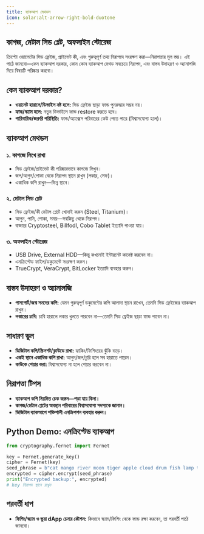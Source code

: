 ```yaml
---
title: ব্যাকআপ মেথডস
icon: solar:alt-arrow-right-bold-duotone
---
```


## কাগজ, মেটাল সিড প্লেট, অফলাইন স্টোরেজ

ক্রিপ্টো ওয়ালেটের সিড ফ্রেইজ, প্রাইভেট কী, এবং গুরুত্বপূর্ণ তথ্য নিরাপদে সংরক্ষণ করা—নিরাপত্তার মূল স্তম্ভ। এই পাঠে জানবো—কেন ব্যাকআপ দরকার, কোন কোন ব্যাকআপ মেথড সবচেয়ে নিরাপদ, এবং বাস্তব উদাহরণ ও অ্যানালজি দিয়ে বিষয়টি পরিষ্কার করবো।

## কেন ব্যাকআপ দরকার?
- **ওয়ালেট হারালে/ডিভাইস নষ্ট হলে:** সিড ফ্রেইজ ছাড়া ফান্ড পুনরুদ্ধার সম্ভব নয়।
- **হ্যাক/স্ক্যাম হলে:** নতুন ডিভাইসে ফান্ড restore করতে হবে।
- **পারিবারিক/জরুরি পরিস্থিতি:** ফান্ড/অ্যাক্সেস পরিবারের কেউ পেতে পারে (বিশ্বাসযোগ্য হলে)।

## ব্যাকআপ মেথডস
### ১. কাগজে লিখে রাখা
- সিড ফ্রেইজ/প্রাইভেট কী পরিষ্কারভাবে কাগজে লিখুন।
- জল/আগুন/পোকা থেকে নিরাপদ স্থানে রাখুন (লকার, সেফ)।
- একাধিক কপি রাখুন—ভিন্ন স্থানে।

### ২. মেটাল সিড প্লেট
- সিড ফ্রেইজ/কী মেটাল প্লেটে খোদাই করুন (Steel, Titanium)।
- আগুন, পানি, পোকা, সময়—সবকিছু থেকে নিরাপদ।
- বাজারে Cryptosteel, Billfodl, Cobo Tablet ইত্যাদি পাওয়া যায়।

### ৩. অফলাইন স্টোরেজ
- USB Drive, External HDD—কিন্তু কখনোই ইন্টারনেট কানেক্ট করবেন না।
- এনক্রিপ্টেড ফাইল/ডকুমেন্টে সংরক্ষণ করুন।
- TrueCrypt, VeraCrypt, BitLocker ইত্যাদি ব্যবহার করুন।

## বাস্তব উদাহরণ ও অ্যানালজি
- **পাসপোর্ট/জন্ম সনদের কপি:** যেমন গুরুত্বপূর্ণ ডকুমেন্টের কপি আলাদা স্থানে রাখেন, তেমনি সিড ফ্রেইজের ব্যাকআপ রাখুন।
- **লকারের চাবি:** চাবি হারালে লকার খুলতে পারবেন না—তেমনি সিড ফ্রেইজ ছাড়া ফান্ড পাবেন না।

## সাধারণ ভুল
- **ডিজিটাল কপি/স্ক্রিনশট/ক্লাউডে রাখা:** হ্যাকিং/ফিশিংয়ের ঝুঁকি বাড়ে।
- **একই স্থানে একাধিক কপি রাখা:** আগুন/জল/চুরি হলে সব হারাতে পারেন।
- **কাউকে শেয়ার করা:** বিশ্বাসযোগ্য না হলে শেয়ার করবেন না।

## নিরাপত্তা টিপস
- **ব্যাকআপ কপি নিয়মিত চেক করুন—পড়া যায় কিনা।**
- **কাগজ/মেটাল প্লেটের অবস্থান পরিবারের বিশ্বাসযোগ্য সদস্যকে জানান।**
- **ডিজিটাল ব্যাকআপে শক্তিশালী এনক্রিপশন ব্যবহার করুন।**

## Python Demo: এনক্রিপ্টেড ব্যাকআপ
```python
from cryptography.fernet import Fernet

key = Fernet.generate_key()
cipher = Fernet(key)
seed_phrase = b"cat mango river moon tiger apple cloud drum fish lamp tree sun"
encrypted = cipher.encrypt(seed_phrase)
print("Encrypted backup:", encrypted)
# key নিরাপদ স্থানে রাখুন
```

## পরবর্তী ধাপ
- **ফিশিং/স্ক্যাম ও ভুয়া dApp চেনার কৌশল:** কিভাবে স্ক্যাম/ফিশিং থেকে ফান্ড রক্ষা করবেন, তা পরবর্তী পাঠে জানবো।
